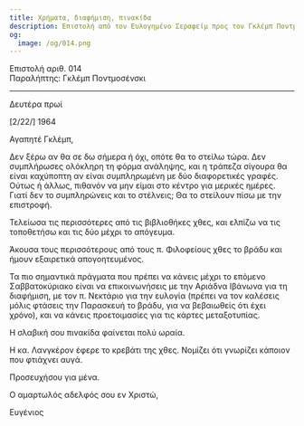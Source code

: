 ```yaml
---
title: Χρήματα, διαφήμιση, πινακίδα
description: Επιστολή από τον Ευλογημένο Σεραφείμ προς τον Γκλέμπ Ποντμοσένσκι.
og:
  image: /og/014.png
---
```


<div style={{textAlign:'right', fontFamily:'monospace'}}>Επιστολή αριθ. 014</div>
<div style={{textAlign:'left', fontFamily:'monospace'}}>Παραλήπτης: Γκλέμπ Ποντμοσένσκι</div>

---

Δευτέρα πρωί

[2/22/] 1964

Αγαπητέ Γκλέμπ,

Δεν ξέρω αν θα σε δω σήμερα ή όχι, οπότε θα το στείλω τώρα. Δεν συμπλήρωσες ολόκληρη τη φόρμα ανάληψης, και η τράπεζα σίγουρα θα είναι καχύποπτη αν είναι συμπληρωμένη με δύο διαφορετικές γραφές. Ούτως ή άλλως, πιθανόν να μην είμαι στο κέντρο για μερικές ημέρες. Γιατί δεν το συμπληρώνεις και το στέλνεις; Θα το στείλουν πίσω με την επιστροφή.

Τελείωσα τις περισσότερες από τις βιβλιοθήκες χθες, και ελπίζω να τις τοποθετήσω και τις δύο μέχρι το απόγευμα.

Άκουσα τους περισσότερους από τους π. Φιλοφείους χθες το βράδυ και ήμουν εξαιρετικά απογοητευμένος.

Τα πιο σημαντικά πράγματα που πρέπει να κάνεις μέχρι το επόμενο Σαββατοκύριακο είναι να επικοινωνήσεις με την Αριάδνα Ιβάνωνα για τη διαφήμιση, με τον π. Νεκτάριο για την ευλογία (πρέπει να τον καλέσεις μόλις φτάσεις την Παρασκευή το βράδυ, για να βεβαιωθείς ότι έχει χρόνο), και να κάνεις προετοιμασίες για τις κάρτες μεταξοτυπίας.

Η σλαβική σου πινακίδα φαίνεται πολύ ωραία.

Η κα. Λανγκέρον έφερε το κρεβάτι της χθες. Νομίζει ότι γνωρίζει κάποιον που φτιάχνει αυγά.

Προσευχήσου για μένα.

Ο αμαρτωλός αδελφός σου εν Χριστώ,

Ευγένιος
